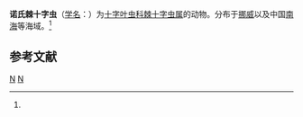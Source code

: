 {{Speciesbox
| genus = Acanthostaurus
| species = nordgaardi
| authority = (Jφrgensen, 1899)<ref name='id8944'>{{cite web| url =http://www.bioinfo.cn/db05/BjdwSpecies.php?action=view&id=8944| title =诺氏棘十字虫| work =《中国动物物种编目数据库》| publisher =中国科学院微生物研究所| author =中国科学院动物研究所| accessdate =2009-04-16| deadurl =yes| archiveurl =https://web.archive.org/web/20160305040647/http://www.bioinfo.cn/db05/BjdwSpecies.php?action=view&id=8944| archivedate =2016-03-05}}</ref>
}}

'''诺氏棘十字虫'''（[[学名|学名]]：{{lang|la|''Acanthostaurus nordgaardi''}}）为[[十字叶虫科|十字叶虫科]][[棘十字虫属|棘十字虫属]]的动物。分布于[[挪威|挪威]]以及中国[[南海|南海]]等海域。<ref name='id8944'/>

== 参考文献 ==
{{reflist}}

{{Taxonbar}}

[[Category:棘十字虫属|N]]
[[Category:1899年描述的动物|N]]


{{放射虫小作品}}